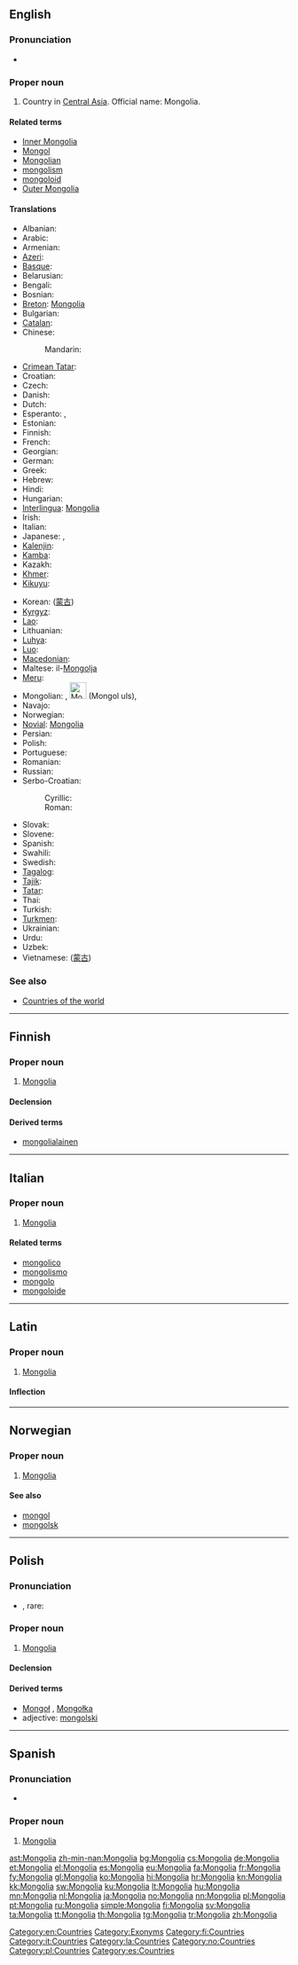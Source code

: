 {{also|mongolia|Mongólia}}
==English==
{{wikipedia}}

===Pronunciation===
* {{audio|En-us-Mongolia.ogg|Audio (US)}}

===Proper noun===
{{en-proper noun}}

# Country in [[Central Asia]]. Official name: Mongolia.

====Related terms====
* [[Inner Mongolia]]
* [[Mongol]]
* [[Mongolian]]
* [[mongolism]]
* [[mongoloid]]
* [[Outer Mongolia]]

====Translations====
{{trans-top|Central Asian country}}
* Albanian: {{t|sq|Mongoli}}
* Arabic: {{t|ar|منغوليا|f|tr=mongolya, manghuulya}}
* Armenian: {{t|hy|Մոնղոլիա|tr=Monġolia}}
* [[Azeri]]: {{t|az|Monqolustan}}
* [[Basque]]: {{t|eu|Mongolia}}
* Belarusian: {{t|be|Манголiя|f|tr=Manhólija|xs=Belarusian}}
* Bengali: {{t-|bn|মঙ্গোলিয়া|tr=môṅgoliẏa}}
* Bosnian: {{t-|bs|Mongolija|f}}
* [[Breton]]: [[#Breton|Mongolia]]
* Bulgarian: {{t+|bg|Монголия|f|tr=Mongolija}}
* [[Catalan]]: {{t|ca|Mongòlia|f}}
* Chinese:
*: Mandarin: {{t-|cmn|蒙古|tr=Měnggǔ|sc=Hani}}
* [[Crimean Tatar]]: {{tø|crh|Моғолистан|tr=Moğolistan}}
* Croatian: {{t+|hr|Mongolija|f}}
* Czech: {{t-|cs|Mongolsko|n}}
* Danish: {{t-|da|Mongoliet}}
* Dutch: {{t+|nl|Mongolië}}
* Esperanto: {{t-|eo|Mongolio|xs=Esperanto}}, {{t-|eo|Mongolujo|xs=Esperanto}}
* Estonian: {{t-|et|Mongoolia}}
* Finnish: {{t+|fi|Mongolia}}
* French: {{t+|fr|Mongolie|f}}
* Georgian: {{t-|ka|მონღოლეთი|tr=monğoleti|sc=Geor|xs=Georgian}}
* German: {{t+|de|Mongolei|f}}
* Greek: {{t+|el|Μογγολία|f|tr=Mongolía}}
* Hebrew: {{t|he|מונגוליה|sc=Hebr}}
* Hindi: {{t|hi|मंगोलिया|m|tr=maṅgoliyā|xs=Hindi}}
* Hungarian: {{t+|hu|Mongólia}}
* [[Interlingua]]: [[#Interlingua|Mongolia]]
* Irish: {{t|ga|Mongóil|f|alt=An Mhongóil}}
* Italian: {{t-|it|Mongolia|f}}
* Japanese: {{t+|ja|モンゴル|tr=Mongoru}}, {{t-|ja|蒙古|tr=もうこ, Mōko}}
* [[Kalenjin]]: {{tø|kln|Mongolia}}
* [[Kamba]]: {{tø|kam|Mongolia}}
* Kazakh: {{t|kk|Моңғолия|tr=Moñġoliya|sc=Cyrl}}
* [[Khmer]]: {{t|km|ម៉ុងហ្គោលី|tr=moŋgoulii|sc=Khmr}}
* [[Kikuyu]]: {{tø|ki|Mongolia}}
{{trans-mid}}
* Korean: {{t+|ko|몽골|tr=Monggol|sc=Hang}} ([[蒙古]])
* [[Kyrgyz]]: {{t|ky|Моңголстан|tr=Monġolstan|sc=Cyrl}}
* [[Lao]]: {{t|lo|ມົງໂກ|tr=móŋ kòː|sc=Laoo}}
* Lithuanian: {{t+|lt|Mongolija|f|xs=Lithuanian}}
* [[Luhya]]: {{tø|luy|Mongolia}}
* [[Luo]]: {{tø|luo|Mongolia}}
* [[Macedonian]]: {{t-|mk|Монголија|f|tr=Mongólija}}
* Maltese: il-[[Mongolja]]
* [[Meru]]: {{tø|mer|Mongolia}}
* Mongolian: {{t+|mn|Монгол улс|tr=Mongol uls|sc=Cyrl|xs=Mongolian}}, [[File:Monggol ulus.svg|30px]] (Mongol uls), {{t-|mn|Монгол|tr=Mongol|sc=Cyrl|xs=Mongolian}}
* Navajo: {{tø|nv|Chʼah diʼilii bikéyah}}
* Norwegian: {{t+|no|Mongolia}}
* [[Novial]]: [[Mongolia]]
* Persian: {{t|fa|مغولستان|tr=Moğulestân|sc=fa-Arab}}
* Polish: {{t+|pl|Mongolia|f}}
* Portuguese: {{t+|pt|Mongólia|f}}
* Romanian: {{t-|ro|Mongolia|f}}
* Russian: {{t-|ru|Монголия|f|tr=Mongólija}}
* Serbo-Croatian:
*: Cyrillic: {{t|sh|Монголија|f|sc=Cyrl}}
*: Roman: {{t|sh|Mongolija|f}}
* Slovak: {{t-|sk|Mongolsko|n}}
* Slovene: {{t|sl|Mongolija|f}}
* Spanish: {{t+|es|Mongolia|f}}
* Swahili: {{t+|sw|Mongolia|xs=Swahili}}
* Swedish: {{t+|sv|Mongoliet}}
* [[Tagalog]]: {{t|tl|Monggolya}}
* [[Tajik]]: {{t|tg|Муғулистон|tr=Muġuliston|sc=Cyrl}}
* [[Tatar]]: {{t|tt|Монголия|tr=Mongoliya|sc=Cyrl}}
* Thai: {{t|th|มองโกเลีย|tr=mong-goh-lia}}
* Turkish: {{t+|tr|Moğolistan}}
* [[Turkmen]]: {{t|tk|Mongoliýa}}
* Ukrainian: {{t|uk|Монголiя|f|tr=Monhólija|xs=Ukrainian}}
* Urdu: {{t|ur|منگولیا|m|tr=maṅgoliyā|sc=ur-Arab}}
* Uzbek: {{t|uz|Moʻgʻuliston}}
* Vietnamese: {{t-|vi|Mông Cổ|xs=Vietnamese}} ([[蒙古]])
{{trans-bottom}}

===See also===
* [[Appendix:Countries of the world|Countries of the world]]

[[Category:en:Countries]]
[[Category:Exonyms]]

----

==Finnish==
{{wikipedia|lang=fi}}

===Proper noun===
{{head|fi|proper noun}}

# [[#English|Mongolia]]

====Declension====
{{fi-decl-kulkija|Mongoli|nopl=1}}

====Derived terms====
* [[mongolialainen]]

[[Category:fi:Countries]]

----

==Italian==
{{wikipedia|lang=it}}

===Proper noun===
{{it-proper noun|g=f}}

# [[#English|Mongolia]]

====Related terms====
* [[mongolico]]
* [[mongolismo]]
* [[mongolo]]
* [[mongoloide]]

[[Category:it:Countries]]

----

==Latin==
{{wikipedia|lang=la}}

===Proper noun===
{{la-proper noun|Mongolia|Mongoliae|Mongoliae|f|first}}

# [[Mongolia#English|Mongolia]]

====Inflection====
{{la-decl-1st-loc|Mongoli|Mongoli}}

[[Category:la:Countries]]

----

==Norwegian==

===Proper noun===
{{head|no|proper noun}}

# [[#English|Mongolia]]

====See also====
* [[mongol]]
* [[mongolsk]]

[[Category:no:Countries]]

----

==Polish==

===Pronunciation===
* {{IPA|/mɔŋˈɡɔlja/|lang=pl}}, rare: {{IPAchar|/mɔnˈɡɔlja/}}

===Proper noun===
{{head|pl|proper noun|g=f}}

# [[#English|Mongolia]]

====Declension====
{{pl-decl-noun-sing
|Mongolia
|Mongolii
|Mongolii
|Mongolię
|Mongolią
|Mongolii
|Mongolio
}}

====Derived terms====
* [[Mongoł]] {{m}}, [[Mongołka]] {{f}}
* adjective: [[mongolski]]

[[Category:pl:Countries]]

----

==Spanish==
{{wikipedia|lang=es}}

===Pronunciation===
* {{IPA|/moŋˈɡolja/|lang=pl}}

===Proper noun===
{{es-proper noun|f}}

# [[#English|Mongolia]]

[[Category:es:Countries]]

[[ast:Mongolia]]
[[zh-min-nan:Mongolia]]
[[bg:Mongolia]]
[[cs:Mongolia]]
[[de:Mongolia]]
[[et:Mongolia]]
[[el:Mongolia]]
[[es:Mongolia]]
[[eu:Mongolia]]
[[fa:Mongolia]]
[[fr:Mongolia]]
[[fy:Mongolia]]
[[gl:Mongolia]]
[[ko:Mongolia]]
[[hi:Mongolia]]
[[hr:Mongolia]]
[[kn:Mongolia]]
[[kk:Mongolia]]
[[sw:Mongolia]]
[[ku:Mongolia]]
[[lt:Mongolia]]
[[hu:Mongolia]]
[[mn:Mongolia]]
[[nl:Mongolia]]
[[ja:Mongolia]]
[[no:Mongolia]]
[[nn:Mongolia]]
[[pl:Mongolia]]
[[pt:Mongolia]]
[[ru:Mongolia]]
[[simple:Mongolia]]
[[fi:Mongolia]]
[[sv:Mongolia]]
[[ta:Mongolia]]
[[tt:Mongolia]]
[[th:Mongolia]]
[[tg:Mongolia]]
[[tr:Mongolia]]
[[zh:Mongolia]]